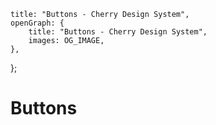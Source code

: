 
	title: "Buttons - Cherry Design System",
	openGraph: {
		title: "Buttons - Cherry Design System",
		images: OG_IMAGE,
	},
};

# Buttons

